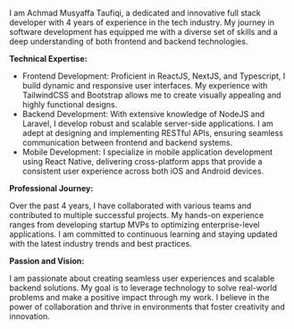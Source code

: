 I am Achmad Musyaffa Taufiqi, a dedicated and innovative full stack developer with 4 years of experience in the tech industry. My journey in software development has equipped me with a diverse set of skills and a deep understanding of both frontend and backend technologies.

**Technical Expertise:**

-   Frontend Development: Proficient in ReactJS, NextJS, and Typescript, I build dynamic and responsive user interfaces. My experience with TailwindCSS and Bootstrap allows me to create visually appealing and highly functional designs.
-   Backend Development: With extensive knowledge of NodeJS and Laravel, I develop robust and scalable server-side applications. I am adept at designing and implementing RESTful APIs, ensuring seamless communication between frontend and backend systems.
-   Mobile Development: I specialize in mobile application development using React Native, delivering cross-platform apps that provide a consistent user experience across both iOS and Android devices.

**Professional Journey:**

Over the past 4 years, I have collaborated with various teams and contributed to multiple successful projects. My hands-on experience ranges from developing startup MVPs to optimizing enterprise-level applications. I am committed to continuous learning and staying updated with the latest industry trends and best practices.

**Passion and Vision:**

I am passionate about creating seamless user experiences and scalable backend solutions. My goal is to leverage technology to solve real-world problems and make a positive impact through my work. I believe in the power of collaboration and thrive in environments that foster creativity and innovation.

